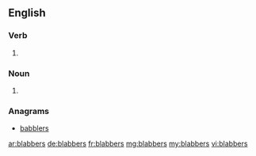 ==English==

===Verb===
{{head|en}}

# {{en-third-person singular of|blabber}}

===Noun===
{{head|en|plural}}
# {{plural of|blabber|lang=en}}

===Anagrams===
* [[babblers#English|babblers]]

[[ar:blabbers]]
[[de:blabbers]]
[[fr:blabbers]]
[[mg:blabbers]]
[[my:blabbers]]
[[vi:blabbers]]